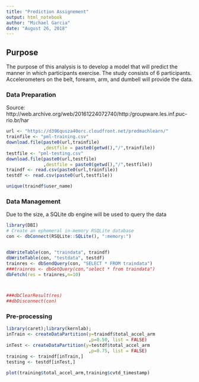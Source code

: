 ```yaml
---
title: "Prediction Assignement"
output: html_notebook
author: "Michael Garcia"
date: "August 26, 2018"
---
```


## Purpose
The purpose of this analysis is to develop a model that will predict the
manner in which participants exercise. The study consists of 6 participants.
Accelerometers on the belt, forearm, arm, and dumbell will provide the data.


### Data Preparation

Source: http://web.archive.org/web/20161224072740/http:/groupware.les.inf.puc-rio.br/har

```r
url <- "https://d396qusza40orc.cloudfront.net/predmachlearn/"
trainfile <- "pml-training.csv"
download.file(paste0(url,trainfile)
              ,destfile = paste0(getwd(),"/",trainfile))
testfile <- "pml-testing.csv"
download.file(paste0(url,testfile)
              ,destfile = paste0(getwd(),"/",testfile))
traindf <- read.csv(paste0(url,trainfile))
testdf <- read.csv(paste0(url,testfile))

unique(traindf$user_name)

```


### Data Management
Due to the size, a SQLite db engine will be used to query the data
```r
library(DBI)
# Create an ephemeral in-memory RSQLite database
con <- dbConnect(RSQLite::SQLite(), ":memory:")


dbWriteTable(con, "traindata", traindf)
dbWriteTable(con, "testdata", testdf)
trainres <- dbSendQuery(con, "SELECT * FROM traindata")
###trainres <- dbGetQuery(con,"select * from traindata")
dbFetch(res = trainres,n=10)



###dbClearResult(res)
##dbDisconnect(con) 
```


### Pre-processing

```r
library(caret);library(kernlab);
inTrain <- createDataPartition(y=traindf$total_accel_arm
                               ,p=0.50, list = FALSE)
inTest <- createDataPartition(y=testdf$total_accel_arm
                               ,p=0.75, list = FALSE)
training <- traindf[inTrain,]
testing <- testdf[inTest,]

plot(training$total_accel_arm,training$cvtd_timestamp)

```


